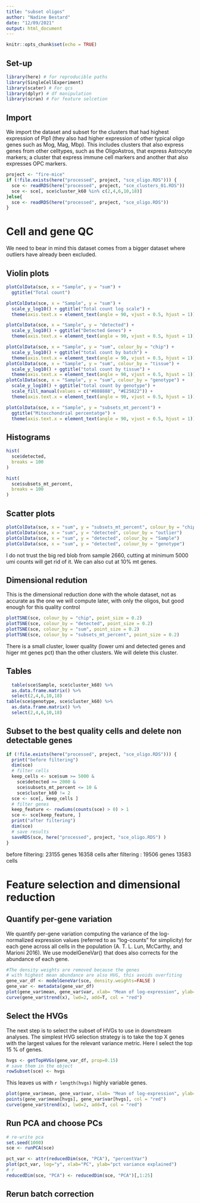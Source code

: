 ```yaml
---
title: "subset oligos"
author: "Nadine Bestard"
date: "12/09/2021"
output: html_document
---
```


```r
knitr::opts_chunk$set(echo = TRUE)
```

## Set-up


```r
library(here) # for reproducible paths
library(SingleCellExperiment)
library(scater) # For qcs
library(dplyr) # df manipulation
library(scran) # For feature selcetion
```

## Import

We import the dataset and subset for the clusters that had highest expression of Plp1 (they also had higher expression of other typical oligo genes such as Mog, Mag, Mbp). This includes clusters that also express genes from other celltypes, such as the OligoAstros, that express Astrocyte markers; a cluster that express immune cell markers and another that also expresses OPC markers. 


```r
project <- "fire-mice"
if (!file.exists(here("processed", project, "sce_oligo.RDS"))) {
  sce <- readRDS(here("processed", project, "sce_clusters_01.RDS"))
  sce <- sce[, sce$cluster_k60 %in% c(2,4,6,10,18)]
}else{
  sce <- readRDS(here("processed", project, "sce_oligo.RDS"))
}
```

# Cell and gene QC

We need to bear in mind this dataset comes from a bigger dataset where outliers have already been excluded. 


## Violin plots

```r
plotColData(sce, x = "Sample", y = "sum") +
  ggtitle("Total count") 

plotColData(sce, x = "Sample", y = "sum") +
  scale_y_log10() + ggtitle("Total count log scale") +
  theme(axis.text.x = element_text(angle = 90, vjust = 0.5, hjust = 1))

plotColData(sce, x = "Sample", y = "detected") +
  scale_y_log10() + ggtitle("Detected Genes") +
  theme(axis.text.x = element_text(angle = 90, vjust = 0.5, hjust = 1))

plotColData(sce, x = "Sample", y = "sum", colour_by = "chip") +
  scale_y_log10() + ggtitle("total count by batch") +
  theme(axis.text.x = element_text(angle = 90, vjust = 0.5, hjust = 1))
plotColData(sce, x = "Sample", y = "sum", colour_by = "tissue") +
  scale_y_log10() + ggtitle("total count by tissue") +
  theme(axis.text.x = element_text(angle = 90, vjust = 0.5, hjust = 1))
plotColData(sce, x = "Sample", y = "sum", colour_by = "genotype") +
  scale_y_log10() + ggtitle("total count by genotype") +
  scale_fill_manual(values = c("#888888", "#E25822")) +
  theme(axis.text.x = element_text(angle = 90, vjust = 0.5, hjust = 1))

plotColData(sce, x = "Sample", y = "subsets_mt_percent") +
  ggtitle("Mitocchondrial percentatge") +
  theme(axis.text.x = element_text(angle = 90, vjust = 0.5, hjust = 1))


```

## Histograms
 
```r
hist(
  sce$detected,
  breaks = 100
)

hist(
  sce$subsets_mt_percent,
  breaks = 100
)
```

## Scatter plots

```r
plotColData(sce, x = "sum", y = "subsets_mt_percent", colour_by = "chip")
plotColData(sce, x = "sum", y = "detected", colour_by = "outlier")
plotColData(sce, x = "sum", y = "detected", colour_by = "Sample")
plotColData(sce, x = "sum", y = "detected", colour_by = "genotype")
```

I do not trust the big red blob from sample 2660, cutting at 
minimum 5000 umi counts will get rid of it. We can also cut at 10% mt genes. 

## Dimensional redution

This is the dimensional reduction done with the whole dataset, not as accurate as the one we will compute later, with only the oligos, but good enough for this quality control
```r
plotTSNE(sce, colour_by = "chip", point_size = 0.2)
plotTSNE(sce, colour_by = "detected", point_size = 0.2)
plotTSNE(sce, colour_by = "sum", point_size = 0.2)
plotTSNE(sce, colour_by = "subsets_mt_percent", point_size = 0.2)
```

There is a small cluster, lower quality (lower umi and detected genes and higer mt genes pct) than the other clusters. We will delete this cluster. 

## Tables

```r
  table(sce$Sample, sce$cluster_k60) %>% 
  as.data.frame.matrix() %>% 
  select(2,4,6,10,18)
table(sce$genotype, sce$cluster_k60) %>% 
  as.data.frame.matrix() %>% 
  select(2,4,6,10,18)
```


## Subset to the best quality cells and delete non detectable genes

```r
if (!file.exists(here("processed", project, "sce_oligo.RDS"))) {
  print("before filtering")
  dim(sce)
  # filter cells
  keep_cells <- sce$sum >= 5000 &
    sce$detected >= 2000 &
    sce$subsets_mt_percent <= 10 &
    sce$cluster_k60 != 2
  sce <- sce[, keep_cells ]
  # filter genes
  keep_feature <- rowSums(counts(sce) > 0) > 1
  sce <- sce[keep_feature, ]
  print("after filtering")
  dim(sce)
  # save results
  saveRDS(sce, here("processed", project, "sce_oligo.RDS") )
}
```


before filtering: 23155 genes 16358 cells
after filtering :  19506 genes  13583 cells


# Feature selection and dimensional reduction

## Quantify per-gene variation

We quantify per-gene variation computing the variance of the log-normalized expression values (referred to as "log-counts" for simplicity) for each gene across all cells in the population (A. T. L. Lun, McCarthy, and Marioni 2016). We use modelGeneVar() that does also corrects for the abundance of each gene.

```r
#The density weights are removed because the genes
# with highest mean abundance are also HVG, this avoids overfiting
gene_var_df <- modelGeneVar(sce, density.weights=FALSE )
gene_var <- metadata(gene_var_df)
plot(gene_var$mean, gene_var$var, xlab= "Mean of log-expression", ylab= "Variance of log-expression")
curve(gene_var$trend(x), lwd=2, add=T, col = "red")
```

## Select the HVGs

The next step is to select the subset of HVGs to use in downstream analyses. The simplest HVG selection strategy is to take the top X genes with the largest values for the relevant variance metric. Here I select the top 15 % of genes.

```r
hvgs <- getTopHVGs(gene_var_df, prop=0.15)
# save them in the object
rowSubset(sce) <- hvgs
```

This leaves us with `r length(hvgs)` highly variable genes.

```r
plot(gene_var$mean, gene_var$var, xlab= "Mean of log-expression", ylab= "Variance of log-expression")
points(gene_var$mean[hvgs], gene_var$var[hvgs], col = "red")
curve(gene_var$trend(x), lwd=2, add=T, col = "red")
```

## Run PCA and choose PCs
```r
# re-write pca
set.seed(1000)
sce <- runPCA(sce)
```

```r
pct_var <- attr(reducedDim(sce, "PCA"), "percentVar")
plot(pct_var, log="y", xlab="PC", ylab="pct variance explained")
# r
reducedDim(sce, "PCA") <- reducedDim(sce, "PCA")[,1:25]
```
## Rerun batch correction
